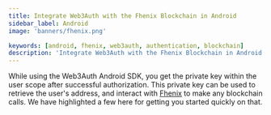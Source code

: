 ```yaml
---
title: Integrate Web3Auth with the Fhenix Blockchain in Android
sidebar_label: Android
image: 'banners/fhenix.png'

keywords: [android, fhenix, web3auth, authentication, blockchain]
description: 'Integrate Web3Auth with the Fhenix Blockchain in Android | Embedded Wallets'
---
```



<SEO
  title="Integrate Web3Auth with the Fhenix Blockchain in Android"
  description="Integrate Web3Auth with the Fhenix Blockchain in Android | Embedded Wallets"
  image="https://web3auth.io/docs/banners/fhenix.png"
  slug="/embedded-wallets/connect-blockchain/evm/fhenix/android"
/>

While using the Web3Auth Android SDK, you get the private key within the user scope after successful authorization. This private key can be used to retrieve the user's address, and interact with [Fhenix](https://fhenix.io/) to make any blockchain calls. We have highlighted a few here for getting you started quickly on that.

<EVMInteraction />
